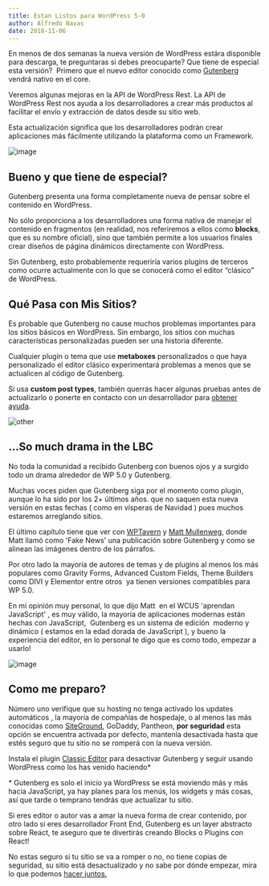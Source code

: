 ```yaml
---
title: Estan Listos para WordPress 5-0
author: Alfredo Navas
date: 2018-11-06
---
```


En menos de dos semanas la nueva versión de WordPress estára disponible para descarga, te preguntaras si debes preocuparte? Que tiene de especial esta versión?  Primero que el nuevo editor conocido como [Gutenberg](https://wordpress.org/gutenberg/) vendrá nativo en el core.

Veremos algunas mejoras en la API de WordPress Rest. La API de WordPress Rest nos ayuda a los desarrolladores a crear más productos al facilitar el envío y extracción de datos desde su sitio web.

Esta actualización significa que los desarrolladores podrán crear aplicaciones más fácilmente utilizando la plataforma como un Framework.

![image](https://www.elpuas.com/wp-content/uploads/2018/11/gutenberg.jpg)

## Bueno y que tiene de especial?

Gutenberg presenta una forma completamente nueva de pensar sobre el contenido en WordPress. 

No sólo proporciona a los desarrolladores una forma nativa de manejar el contenido en fragmentos (en realidad, nos referiremos a ellos como **blocks**, que es su nombre oficial), sino que también permite a los usuarios finales crear diseños de página dinámicos directamente con WordPress.

Sin Gutenberg, esto probablemente requeriría varios plugins de terceros como ocurre actualmente con lo que se conocerá como el editor “clásico” de WordPress.

## Qué Pasa con Mis Sitios?

Es probable que Gutenberg no cause muchos problemas importantes para los sitios básicos en WordPress. Sin embargo, los sitios con muchas características personalizadas pueden ser una historia diferente.

Cualquier plugin o tema que use **metaboxes** personalizados o que haya personalizado el editor clásico experimentará problemas a menos que se actualicen al código de Gutenberg.

Si usa **custom post types**, también querrás hacer algunas pruebas antes de actualizarlo o ponerte en contacto con un desarrollador para [obtener ayuda](/contact).

![other](https://i2.wp.com/www.elpuas.com/wp-content/uploads/2018/11/gutendrama.jpg?fit=1280%2C600&ssl=1)

## ...So much drama in the LBC

No toda la comunidad a recibido Gutenberg con buenos ojos y a surgido todo un drama alrededor de WP 5.0 y Gutenberg.

Muchas voces piden que Gutenberg siga por el momento como plugin, aunque lo ha sido por los 2+ últimos años. que no saquen esta nueva versión en estas fechas ( como en vísperas de Navidad ) pues muchos estaremos arreglando sitios.

El último capítulo tiene que ver con [WPTavern](https://www.wptavern.com) y [Matt Mullenweg](https://twitter.com/photomatt), donde Matt llamó como 'Fake News' una publicación sobre Gutenberg y como se alinean las imágenes dentro de los párrafos.

Por otro lado la mayoría de autores de temas y de plugins al menos los más populares como Gravity Forms, Advanced Custom Fields, Theme Builders como DIVI y Elementor entre otros  ya tienen versiones compatibles para WP 5.0.

En mi opinión muy personal, lo que dijo Matt  en el WCUS 'aprendan JavaScript' , es muy válido, la mayoría de aplicaciones modernas están hechas con JavaScript,  Gutenberg es un sistema de edición  moderno y dinámico ( estamos en la edad dorada de JavaScript ), y bueno la experiencia del editor, en lo personal te digo que es como todo, empezar a usarlo! 

![image](https://i2.wp.com/www.elpuas.com/wp-content/uploads/2018/11/closure.jpg?fit=1280%2C600&ssl=1)

## Como me preparo?

Número uno verifique que su hosting no tenga activado los updates automáticos , la mayoría de compañías de hospedaje, o al menos las más conocidas como [SiteGround](https://www.siteground.com/go/elpuas-gutenberg), GoDaddy, Pantheon, **por seguridad** esta opción se encuentra activada por defecto, mantenla desactivada hasta que estés seguro que tu sitio no se romperá con la nueva versión.

Instala el plugin [Classic Editor](https://wordpress.org/plugins/classic-editor/) para desactivar Gutenberg y seguir usando WordPress como los has venido haciendo\*

\* Gutenberg es solo el inicio ya WordPress se está moviendo más y más hacia JavaScript, ya hay planes para los menús, los widgets y más cosas, así que tarde o temprano tendrás que actualizar tu sitio.

Si eres editor o autor vas a amar la nueva forma de crear contenido, por otro lado si eres desarrollador Front End, Gutenberg es un layer abstracto sobre React, te aseguro que te divertirás creando Blocks o Plugins con React!

No estas seguro si tu sitio se va a romper o no, no tiene copias de seguridad, su sitio está desactualizado y no sabe por dónde empezar, mira lo que podemos [hacer juntos.](/what-i-do/)
